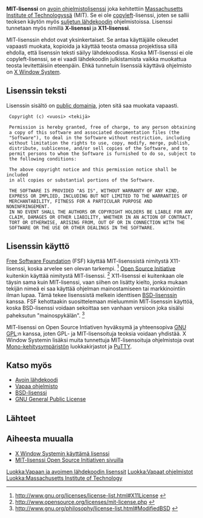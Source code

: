 '''MIT-lisenssi''' on [[Avoin lisenssi|avoin ohjelmistolisenssi]] joka kehitettiin [[Massachusetts Institute of Technology|Massachusetts Institute of Technologyssä]] (MIT). Se ei ole [[copyleft]]-lisenssi, joten se sallii teoksen käytön myös [[suljettu lähdekoodi|suljetun lähdekoodin]] ohjelmistoissa. Lisenssi tunnetaan myös nimillä '''X-lisenssi''' ja '''X11-lisenssi'''.

MIT-lisenssin ehdot ovat yksinkertaiset. Se antaa käyttäjälle oikeudet vapaasti muokata, kopioida ja käyttää teosta omassa projektissa sillä ehdolla, että lisenssin teksti säilyy lähdekoodissa. Koska MIT-lisenssi ei ole copyleft-lisenssi, se ei vaadi lähdekoodin julkistamista vaikka muokattua teosta levitettäisiin eteenpäin. Ehkä tunnetuin lisenssiä käyttävä ohjelmisto on [[X Window System]].

== Lisenssin teksti ==
Lisenssin sisältö on [[public domain|public domainia]], joten sitä saa muokata vapaasti.
<pre>
 Copyright (c) <vuosi> <tekijä>
 
 Permission is hereby granted, free of charge, to any person obtaining
 a copy of this software and associated documentation files (the
 "Software"), to deal in the Software without restriction, including
 without limitation the rights to use, copy, modify, merge, publish,
 distribute, sublicense, and/or sell copies of the Software, and to
 permit persons to whom the Software is furnished to do so, subject to
 the following conditions:
 
 The above copyright notice and this permission notice shall be included
 in all copies or substantial portions of the Software.
 
 THE SOFTWARE IS PROVIDED "AS IS", WITHOUT WARRANTY OF ANY KIND,
 EXPRESS OR IMPLIED, INCLUDING BUT NOT LIMITED TO THE WARRANTIES OF
 MERCHANTABILITY, FITNESS FOR A PARTICULAR PURPOSE AND NONINFRINGEMENT.
 IN NO EVENT SHALL THE AUTHORS OR COPYRIGHT HOLDERS BE LIABLE FOR ANY
 CLAIM, DAMAGES OR OTHER LIABILITY, WHETHER IN AN ACTION OF CONTRACT,
 TORT OR OTHERWISE, ARISING FROM, OUT OF OR IN CONNECTION WITH THE
 SOFTWARE OR THE USE OR OTHER DEALINGS IN THE SOFTWARE.
</pre>

== Lisenssin käyttö ==
[[Free Software Foundation]] (FSF) käyttää MIT-lisenssistä nimitystä X11-lisenssi, koska arvelee sen olevan tarkempi. <ref>http://www.gnu.org/licenses/license-list.html#X11License {{en}}</ref> [[Open Source Initiative]] kuitenkin käyttää nimitystä MIT-lisenssi. <ref>http://www.opensource.org/licenses/mit-license.php {{en}}</ref> X11-lisenssi ei kuitenkaan ole täysin sama kuin MIT-lisenssi, vaan siihen on lisätty kielto, jonka mukaan tekijän nimeä ei saa käyttää ohjelman mainostamiseen tai markkinointiin ilman lupaa. Tämä tekee lisenssistä melkein identtisen [[BSD-lisenssi|BSD-lisenssin]] kanssa. FSF kehottaakin suosittelemaan mieluummin MIT-lisenssin käyttöä, koska BSD-lisenssi voidaan sekoittaa sen vanhaan versioon joka sisälsi paheksutun "mainospykälän". <ref>http://www.gnu.org/philosophy/license-list.html#ModifiedBSD {{en}}</ref>

MIT-lisenssi on Open Source Intiativen hyväksymä ja yhteensopiva [[GNU GPL]]:n kanssa, joten GPL- ja MIT-lisensoituja teoksia voidaan yhdistää. X Window Systemin lisäksi muita tunnettuja MIT-lisensoituja ohjelmistoja ovat [[Mono (ohjelmistokehys)|Mono-kehitysympäristön]] luokkakirjastot ja [[PuTTY]].

== Katso myös ==
* [[Avoin lähdekoodi]]
* [[Vapaa ohjelmisto]]
* [[BSD-lisenssi]]
* [[GNU GPL|GNU General Public License]]

== Lähteet ==
{{viitteet}}

== Aiheesta muualla ==
* [http://www.xfree86.org/3.3.6/COPYRIGHT2.html#3 X Window Systemin käyttämä lisenssi]
* [http://www.opensource.org/licenses/mit-license.php MIT-lisenssi Open Source Initiativen sivuilla]

{{Vapaat ja avoimet ohjelmistot}}
{{AAKKOSTUS:Mitlisenssi}}
[[Luokka:Vapaan ja avoimen lähdekoodin lisenssit]]
[[Luokka:Vapaat ohjelmistot]]
[[Luokka:Massachusetts Institute of Technology]]